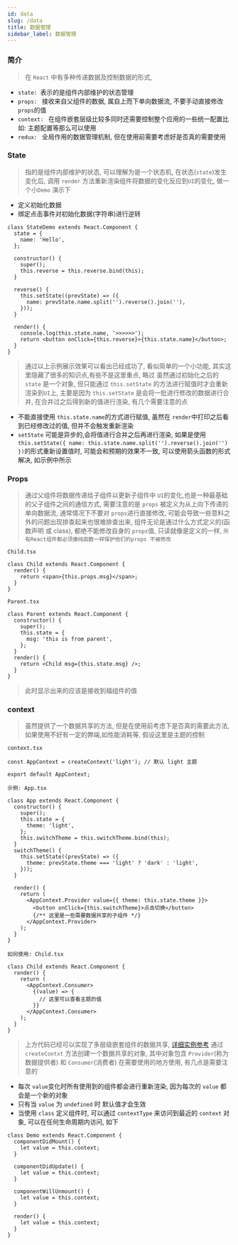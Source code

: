 ```yaml
---
id: data
slug: /data
title: 数据管理
sidebar_label: 数据管理
---
```


### 简介

> 在 `React` 中有多种传递数据及控制数据的形式,

- `state: `表示的是组件内部维护的状态管理
- `props: ` 接收来自父组件的数据, 属自上而下单向数据流, 不要手动直接修改 `props`的值
- `context: ` 在组件嵌套层级比较多同时还需要控制整个应用的一些统一配置比如: 主题配置等那么可以使用
- `redux: ` 全局作用的数据管理机制, 但在使用前需要考虑好是否真的需要使用

### State

> 指的是组件内部维护的状态, 可以理解为是一个状态机, 在状态(`state`)发生变化后, 调用 `render` 方法重新渲染组件将数据的变化反应到`UI`的变化, 做一个小`Demo` 演示下

- 定义初始化数据
- 绑定点击事件对初始化数据(字符串)进行逆转

```tsx live
class StateDemo extends React.Component {
  state = {
    name: 'Hello',
  };

  constructor() {
    super();
    this.reverse = this.reverse.bind(this);
  }

  reverse() {
    this.setState((prevState) => ({
      name: prevState.name.split('').reverse().join(''),
    }));
  }

  render() {
    console.log(this.state.name, '>>>>>>');
    return <button onClick={this.reverse}>{this.state.name}</button>;
  }
}
```

> 通过以上示例展示效果可以看出已经成功了, 看似简单的一个小功能, 其实这里隐藏了很多的知识点,有些不是这里重点, 略过
> 虽然通过初始化之后的 `state` 是一个对象, 但只能通过 `this.setState` 的方法进行赋值时才会重新渲染到`UI`上, 主要是因为 `this.setState` 是会将一批进行修改的数据进行合并, 在合并过之后得到新的值进行渲染, 有几个需要注意的点

- 不能直接使用 `this.state.name`的方式进行赋值, 虽然在 `render`中打印之后看到已经修改过的值, 但并不会触发重新渲染
- `setState` 可能是异步的,会将值进行合并之后再进行渲染, 如果是使用 `this.setState({ name: this.state.name.split('').reverse().join('') })`的形式重新设置值时, 可能会和预期的效果不一致, 可以使用箭头函数的形式解决, 如示例中所示

### Props

> 通过父组件将数据传递给子组件以更新子组件中 `UI`的变化,也是一种最基础的父子组件之间的通信方式,
> 需要注意的是 `props` 被定义为从上向下传递的单向数据流, 通常情况下不要对 `props`进行直接修改,
> 可能会导致一些意料之外的问题出现排查起来也很难排查出来, 组件无论是通过什么方式定义的(函数声明 或 class),
> 都绝不能修改自身的 `props`值, 只读就像是定义的一样, `所有React组件都必须像纯函数一样保护他们的props 不被修改`

`Child.tsx`

```tsx title=""
class Child extends React.Component {
  render() {
    return <span>{this.props.msg}</span>;
  }
}
```

`Parent.tsx`

```tsx
class Parent extends React.Component {
  constructor() {
    super();
    this.state = {
      msg: 'this is from parent',
    };
  }
  render() {
    return <Child msg={this.state.msg} />;
  }
}
```

> 此时显示出来的应该是接收到福组件的值

### context

> 虽然提供了一个数据共享的方法, 但是在使用前考虑下是否真的需要此方法, 如果使用不好有一定的弊端,如性能消耗等, 假设这里是主题的控制

`context.tsx`

```tsx
const AppContext = createContext('light'); // 默认 light 主题

export default AppContext;
```

`示例: App.tsx`

```tsx
class App extends React.Component {
  constructor() {
    super();
    this.state = {
      theme: 'light',
    };
    this.switchTheme = this.switchTheme.bind(this);
  }
  switchTheme() {
    this.setState((prevState) => ({
      theme: prevState.theme === 'light' ? 'dark' : 'light',
    }));
  }

  render() {
    return (
      <AppContext.Provider value={{ theme: this.state.theme }}>
        <button onClick={this.switchTheme}>点击切换</button>
        {/** 这里是一些需要数据共享的子组件 */}
      </AppContext.Provider>
    );
  }
}
```

`如何使用: Child.tsx`

```tsx
class Child extends React.Component {
  render() {
    return (
      <AppContext.Consumer>
        {(value) => {
          // 这里可以查看主题的值
        }}
      </AppContext.Consumer>
    );
  }
}
```

> 上方代码已经可以实现了多层级嵌套组件的数据共享, [详细实例参考](https://reactjs.org/docs/context.html#examples)
> 通过 `createContxt` 方法创建一个数据共享的对象, 其中对象包含 `Provider`(称为数据提供者) 和
> `Consumer`(消费者) 在需要使用的地方使用, 有几点是需要注意的

- 每次 `value`变化时所有使用到的组件都会进行重新渲染, 因为每次的 `value` 都会是一个新的对象
- 只有当 `value` 为 `undefined` 时 默认值才会生效
- 当使用 `class` 定义组件时, 可以通过 `contextType` 来访问到最近的 `context` 对象, 可以在任何生命周期内访问, 如下

```tsx
class Demo extends React.Component {
  componentDidMount() {
    let value = this.context;
  }

  componentDidUpdate() {
    let value = this.context;
  }

  componentWillUnmount() {
    let value = this.context;
  }

  render() {
    let value = this.context;
  }
}
```

<!-- ## 其他参考

- State: 组件内部的状态管理机制以及注意事项
- [Props](): 接收来自父组件的数据, 且数据流是单向的,不要直接修改 `this.props` 的, 避免一些不必要的问题
- [Hanlder bind]() -->
